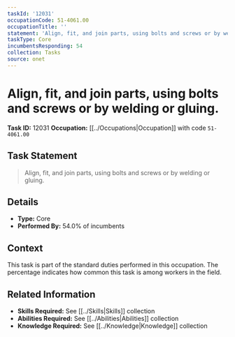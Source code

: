 ```yaml
---
taskId: '12031'
occupationCode: 51-4061.00
occupationTitle: ''
statement: 'Align, fit, and join parts, using bolts and screws or by welding or gluing.'
taskType: Core
incumbentsResponding: 54
collection: Tasks
source: onet
---
```

# Align, fit, and join parts, using bolts and screws or by welding or gluing.

**Task ID:** 12031
**Occupation:** [[../Occupations|Occupation]] with code `51-4061.00`

## Task Statement

> Align, fit, and join parts, using bolts and screws or by welding or gluing.

## Details

- **Type:** Core
- **Performed By:** 54.0% of incumbents

## Context

This task is part of the standard duties performed in this occupation. The percentage indicates how common this task is among workers in the field.

## Related Information

- **Skills Required:** See [[../Skills|Skills]] collection
- **Abilities Required:** See [[../Abilities|Abilities]] collection
- **Knowledge Required:** See [[../Knowledge|Knowledge]] collection
